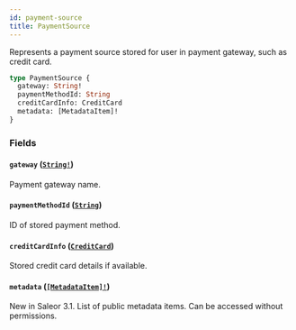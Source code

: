 ```yaml
---
id: payment-source
title: PaymentSource
---
```


Represents a payment source stored for user in payment gateway, such as credit card.

```graphql
type PaymentSource {
  gateway: String!
  paymentMethodId: String
  creditCardInfo: CreditCard
  metadata: [MetadataItem]!
}
```

### Fields

#### `gateway` ([`String!`](/developer/api-reference/scalars/string.mdx))

Payment gateway name.

#### `paymentMethodId` ([`String`](/developer/api-reference/scalars/string.mdx))

ID of stored payment method.

#### `creditCardInfo` ([`CreditCard`](/developer/api-reference/objects/credit-card.mdx))

Stored credit card details if available.

#### `metadata` ([`[MetadataItem]!`](/developer/api-reference/objects/metadata-item.mdx))

New in Saleor 3.1. List of public metadata items. Can be accessed without permissions.
